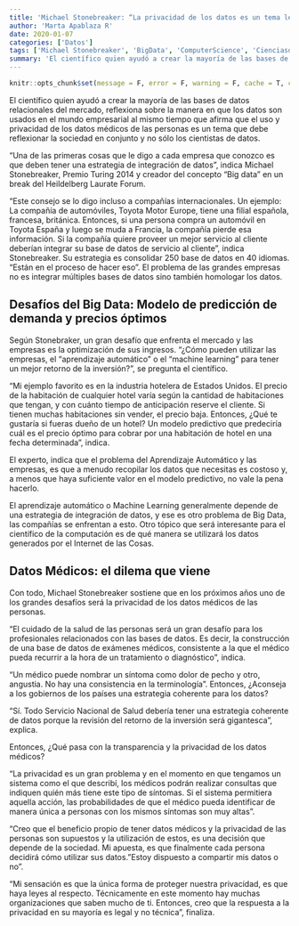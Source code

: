 ```yaml
---
title: 'Michael Stonebreaker: “La privacidad de los datos es un tema legal y no técnico”'
author: 'Marta Apablaza R'
date: 2020-01-07
categories: ['Datos']
tags: ['Michael Stonebreaker', 'BigData', 'ComputerScience', 'CienciasdelaComputación', 'Datos']
summary: 'El científico quien ayudó a crear la mayoría de las bases de datos relacionales reflexiona sobre datos y privacidad'
---
```


```r
knitr::opts_chunk$set(message = F, error = F, warning = F, cache = T, comment = NA, fig.align = "center", dpi = 100, fig.width = 6, fig.height = 5, tidy = F)
```

El científico quien ayudó a crear la mayoría de las bases de datos relacionales del mercado, reflexiona sobre la manera en que los datos son usados en el mundo empresarial al mismo tiempo que afirma que el uso y privacidad de los datos médicos de las personas es un tema que debe reflexionar la sociedad en conjunto y no sólo los cientistas de datos. 

“Una de las primeras cosas que le digo a cada empresa que conozco es que deben tener una estrategia de integración de datos”, indica Michael Stonebreaker, Premio Turing 2014 y creador del concepto “Big data” en un break del Heildelberg Laurate Forum. 

“Este consejo se lo digo incluso a compañías internacionales. Un ejemplo: La compañía de automóviles, Toyota Motor Europe, tiene una filial española, francesa, británica. Entonces, si una persona compra un automóvil en Toyota España y luego se muda a Francia, la compañía pierde esa información. Si la compañía quiere proveer un mejor servicio al cliente deberían integrar su base de datos de servicio al cliente”, indica Stonebreaker. Su estrategia es consolidar 250 base de datos en 40 idiomas. “Están en el proceso de hacer eso”. El problema de las grandes empresas no es integrar múltiples bases de datos sino también homologar los datos.

## Desafíos del Big Data: Modelo de predicción de demanda y precios óptimos

Según Stonebraker, un gran desafío que enfrenta el mercado y las empresas es la optimización de sus ingresos. “¿Cómo pueden utilizar las empresas, el “aprendizaje automático” o el “machine learning” para tener un mejor retorno de la inversión?”, se pregunta el científico. 

“Mi ejemplo favorito es en la industria hotelera de Estados Unidos. El precio de la habitación de cualquier hotel varía según la cantidad de habitaciones que tengan, y con cuánto tiempo de anticipación reserve el cliente. Si tienen muchas habitaciones sin vender, el precio baja. Entonces, ¿Qué te gustaría si fueras dueño de un hotel? Un modelo predictivo que predeciría cuál es el precio óptimo para cobrar por una habitación de hotel en una fecha determinada”, indica.

El experto, indica que el problema del Aprendizaje Automático y las empresas, es que a menudo recopilar los datos que necesitas es costoso y, a menos que haya suficiente valor en el modelo predictivo, no vale la pena hacerlo.

El aprendizaje automático o Machine Learning generalmente depende de una estrategia de integración de datos, y ese es otro problema de Big Data, las compañías se enfrentan a esto. Otro tópico que será interesante para el científico de la computación es de qué manera se utilizará los datos generados por el Internet de las Cosas. 

## Datos Médicos: el dilema que viene

Con todo, Michael Stonebreaker sostiene que en los próximos años uno de los grandes desafíos será la privacidad de los datos médicos de las personas. 

“El cuidado de la salud de las personas será un gran desafío para los profesionales relacionados con las bases de datos. Es decir, la construcción de una base de datos de exámenes médicos, consistente a la que el médico pueda recurrir a la hora de un tratamiento o diagnóstico”, indica. 

“Un médico puede nombrar un síntoma como dolor de pecho y otro, angustia. No hay una consistencia en la terminología”. 
Entonces, ¿Aconseja a los gobiernos de los países una estrategia coherente para los datos?

“Sí. Todo Servicio Nacional de Salud debería tener una estrategia coherente de datos porque la revisión del retorno de la inversión será gigantesca”, explica.

Entonces, ¿Qué pasa con la transparencia y la privacidad de los datos médicos? 

“La privacidad es un gran problema y en el momento en que tengamos un sistema como el que describí, los médicos podrán realizar consultas que indiquen quién más tiene este tipo de síntomas. Si el sistema permitiera aquella acción, las probabilidades de que el médico pueda identificar de manera única a personas con los mismos síntomas son muy altas”. 

“Creo que el beneficio propio de tener datos médicos y la privacidad de las personas son supuestos y la utilización de estos, es una decisión que depende de la sociedad. Mi apuesta, es que finalmente cada persona decidirá cómo utilizar sus datos. "Estoy dispuesto a compartir mis datos o no".

“Mi sensación es que la única forma de proteger nuestra privacidad, es que haya leyes al respecto. Técnicamente en este momento hay muchas organizaciones que saben mucho de ti. Entonces, creo que la respuesta a la privacidad en su mayoría es legal y no técnica”, finaliza.
